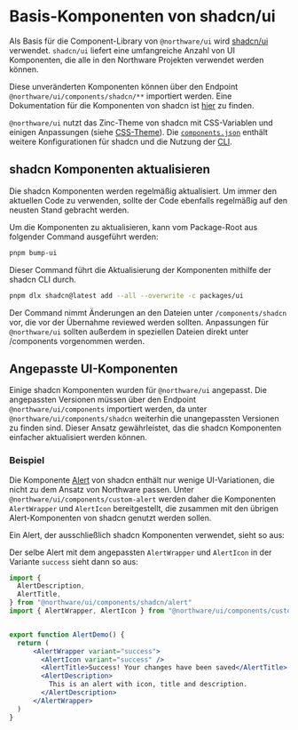 
<Meta title="Components/shadcn" />

# Basis-Komponenten von shadcn/ui

<ShadcnDocs path="" />

Als Basis für die Component-Library von `@northware/ui` wird [shadcn/ui](https://ui.shadcn.com/) verwendet.
`shadcn/ui` liefert eine umfangreiche Anzahl von UI Komponenten, die alle in den Northware Projekten verwendet werden können.

Diese unveränderten Komponenten können über den Endpoint `@northware/ui/components/shadcn/**` importiert werden.
Eine Dokumentation für die Komponenten von shadcn ist [hier](https://ui.shadcn.com/docs/components) zu finden.

`@northware/ui` nutzt das Zinc-Theme von shadcn mit CSS-Variablen und einigen Anpassungen (siehe [CSS-Theme](?path=/docs/northware-ui-css-theme--docs)).
Die [`components.json`](https://ui.shadcn.com/docs/components-json) enthält weitere Konfigurationen für shadcn und die Nutzung der [CLI](https://ui.shadcn.com/docs/cli).

## shadcn Komponenten aktualisieren

Die shadcn Komponenten werden regelmäßig aktualisiert. Um immer den aktuellen Code zu verwenden, sollte der Code ebenfalls regelmäßig auf den neusten Stand gebracht werden.

Um die Komponenten zu aktualisieren, kann vom Package-Root aus folgender Command ausgeführt werden:

```bash
pnpm bump-ui
```

Dieser Command führt die Aktualisierung der Komponenten mithilfe der shadcn CLI durch.

```bash
pnpm dlx shadcn@latest add --all --overwrite -c packages/ui
```

Der Command nimmt Änderungen an den Dateien unter `/components/shadcn` vor, die vor der Übernahme reviewed werden sollten. 
Anpassungen für `@northware/ui` sollten außerdem in speziellen Dateien direkt unter /components vorgenommen werden.

## Angepasste UI-Komponenten

Einige shadcn Komponenten wurden für `@northware/ui` angepasst. 
Die angepassten Versionen müssen über den Endpoint `@northware/ui/components` importiert werden, 
da unter `@northware/ui/components/shadcn` weiterhin die unangepassten Versionen zu finden sind.
Dieser Ansatz gewährleistet, das die shadcn Komponenten einfacher aktualisiert werden können.

### Beispiel

Die Komponente [Alert](https://ui.shadcn.com/docs/components/alert) von shadcn enthält nur wenige UI-Variationen, die nicht zu dem Ansatz von Northware passen.
Unter `@northware/ui/components/custom-alert` werden daher die Komponenten `AlertWrapper` und `AlertIcon` bereitgestellt, 
die zusammen mit den übrigen Alert-Komponenten von shadcn genutzt werden sollen.

Ein Alert, der ausschließlich shadcn Komponenten verwendet, sieht so aus:

<Story of={AlertStories.ShadcnDefault} />

Der selbe Alert mit dem angepassten `AlertWrapper` und `AlertIcon` in der Variante `success` sieht dann so aus:

<Story of={AlertStories.Success} />


```jsx
import {
  AlertDescription,
  AlertTitle,
} from "@northware/ui/components/shadcn/alert"
import { AlertWrapper, AlertIcon } from "@northware/ui/components/custom-alert";


export function AlertDemo() {
  return (
      <AlertWrapper variant="success">
        <AlertIcon variant="success" />
        <AlertTitle>Success! Your changes have been saved</AlertTitle>
        <AlertDescription>
          This is an alert with icon, title and description.
        </AlertDescription>
      </AlertWrapper>
  )
}
```